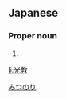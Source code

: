 ==Japanese==
{{ja-kanjitab|光|教}}

===Proper noun===
{{ja-pos|proper|みつのり}}

# {{given name|male|lang=ja|sort=みつのり}}

[[Category:Japanese male given names|みつのり]]

[[li:光教]]
